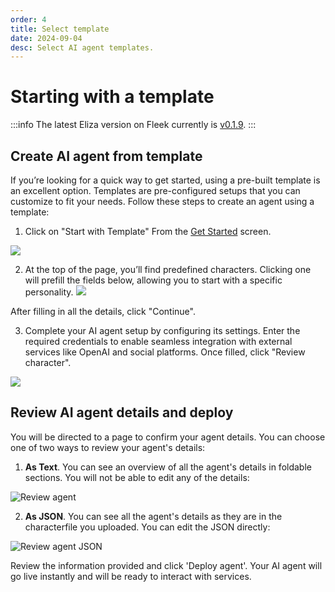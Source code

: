 ```yaml
---
order: 4
title: Select template
date: 2024-09-04
desc: Select AI agent templates.
---
```


# Starting with a template

:::info
The latest Eliza version on Fleek currently is [v0.1.9](https://elizaos.github.io/eliza/docs/changelog/).
:::

## Create AI agent from template

If you’re looking for a quick way to get started, using a pre-built template is an excellent option.
Templates are pre-configured setups that you can customize to fit your needs.
Follow these steps to create an agent using a template:

1. Click on "Start with Template"
   From the [Get Started](http://fleek.xyz/eliza/) screen.

![](./b-template.png)

2. At the top of the page, you’ll find predefined characters.
   Clicking one will prefill the fields below, allowing you to start with a specific personality.
   ![](./template.png)

After filling in all the details, click "Continue".

3. Complete your AI agent setup by configuring its settings. Enter the required credentials to enable seamless integration with external services like OpenAI and social platforms. Once filled, click "Review character".

![](./env.png)

## Review AI agent details and deploy

You will be directed to a page to confirm your agent details. You can choose one of two ways to review your agent's details:

1. **As Text**. You can see an overview of all the agent's details in foldable sections. You will not be able to edit any of the details:

![Review agent](./review-agent.png)

2. **As JSON**. You can see all the agent's details as they are in the characterfile you uploaded. You can edit the JSON directly:

![Review agent JSON](./review-json.png)

Review the information provided and click 'Deploy agent'. Your AI agent will go live instantly and will be ready to interact with services.
